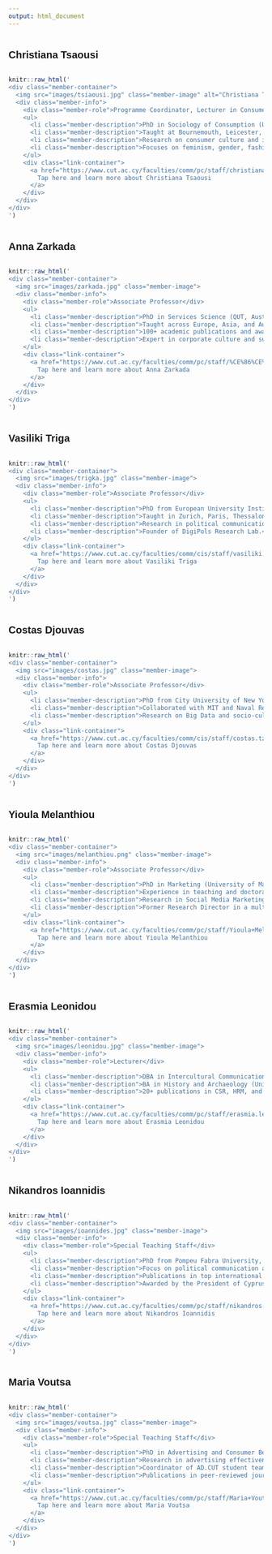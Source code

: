 ```yaml
---
output: html_document
---
```


<style>
  body { font-family: Arial, sans-serif; padding: 20px; display: flex; flex-direction: column; }
  .team-section { max-width: 900px; margin: auto; }
  .team-title { font-size: 30px; font-weight: bold; margin-bottom: 20px; }
  
  .member-container { 
    display: flex; 
    align-items: center; 
    margin-top: 20px; 
    border-bottom: 1px solid #ddd; 
    padding-bottom: 20px;
  }
  
  .member-image {
    width: 170px;
    height: 220px;
    border-radius: 0%;
    margin-right: 20px;
    object-fit: cover;
  }
  
  .member-info { flex: 1; }
  
  .member-name { 
    font-size: 16px; 
    font-weight: bold; 
    cursor: pointer; 
    color: #16537e; 
    text-decoration: underline; 
  }

  .member-role { font-size: 16px; color: gray; }
  
  .member-description { 
    font-size: 16px; 
    color: #333; 
    text-align: justify; 
    margin-left: -15px; 
  }
  
  .link-container { margin-top: 10px; }

  .menu {
    display: flex;
    flex-direction: column;
    align-items: flex-end;
    position: fixed;
    top: 50px;
    right: 20px;
    font-size: 18px;
    font-weight: bold;
  }

  .menu a {
    margin-bottom: 10px;
    text-decoration: none;
    color: #16537e;
    font-size: 16px;
  }

  .link-container a {
    font-size: 14px;
  }

  ul { padding-left: 20px; }
  
  
  h2 {
  font-size: 20px;  /* ή όσο μικρό θέλεις */
  }
</style>



## Christiana Tsaousi {#christiana}
```r
knitr::raw_html('
<div class="member-container">
  <img src="images/tsiaousi.jpg" class="member-image" alt="Christiana Tsaousi" />
  <div class="member-info">
    <div class="member-role">Programme Coordinator, Lecturer in Consumer Culture</div>
    <ul>
      <li class="member-description">PhD in Sociology of Consumption (University of Leicester).</li>
      <li class="member-description">Taught at Bournemouth, Leicester, Coventry, Royal Holloway.</li>
      <li class="member-description">Research on consumer culture and identity.</li>
      <li class="member-description">Focuses on feminism, gender, fashion, media.</li>
    </ul>
    <div class="link-container">
      <a href="https://www.cut.ac.cy/faculties/comm/pc/staff/christiana.tsaousi/?languageId=1" target="_blank" rel="noopener noreferrer">
        Tap here and learn more about Christiana Tsaousi
      </a>
    </div>
  </div>
</div>
')
```


## Anna Zarkada {#anna}

```r
knitr::raw_html('
<div class="member-container">
  <img src="images/zarkada.jpg" class="member-image">
  <div class="member-info">
    <div class="member-role">Associate Professor</div>
    <ul>
      <li class="member-description">PhD in Services Science (QUT, Australia).</li>
      <li class="member-description">Taught across Europe, Asia, and Australia.</li>
      <li class="member-description">100+ academic publications and awards.</li>
      <li class="member-description">Expert in corporate culture and sustainability.</li>
    </ul>
    <div class="link-container">
      <a href="https://www.cut.ac.cy/faculties/comm/pc/staff/%CE%86%CE%BD%CE%BD%CE%B1+%CE%96%CE%B1%CF%81%CE%BA%CE%AC%CE%B4%CE%B1/?languageId=1" target="_blank">
        Tap here and learn more about Anna Zarkada
      </a>
    </div>
  </div>
</div>
')
```

## Vasiliki Triga {#vasiliki}

```r
knitr::raw_html('
<div class="member-container">
  <img src="images/trigka.jpg" class="member-image">
  <div class="member-info">
    <div class="member-role">Associate Professor</div>
    <ul>
      <li class="member-description">PhD from European University Institute, Florence.</li>
      <li class="member-description">Taught in Zurich, Paris, Thessaloniki.</li>
      <li class="member-description">Research in political communication and referendums.</li>
      <li class="member-description">Founder of DigiPols Research Lab.</li>
    </ul>
    <div class="link-container">
      <a href="https://www.cut.ac.cy/faculties/comm/cis/staff/vasiliki.triga/?languageId=1" target="_blank">
        Tap here and learn more about Vasiliki Triga
      </a>
    </div>
  </div>
</div>
')
```

## Costas Djouvas {#costas}

```r
knitr::raw_html('
<div class="member-container">
  <img src="images/costas.jpg" class="member-image">
  <div class="member-info">
    <div class="member-role">Associate Professor</div>
    <ul>
      <li class="member-description">PhD from City University of New York, funded by NSF.</li>
      <li class="member-description">Collaborated with MIT and Naval Research Lab.</li>
      <li class="member-description">Research on Big Data and socio-cultural phenomena.</li>
    </ul>
    <div class="link-container">
      <a href="https://www.cut.ac.cy/faculties/comm/cis/staff/costas.tziouvas/?languageId=1#a" target="_blank">
        Tap here and learn more about Costas Djouvas
      </a>
    </div>
  </div>
</div>
')
```

## Yioula Melanthiou {#yioula}

```r
knitr::raw_html('
<div class="member-container">
  <img src="images/melanthiou.png" class="member-image">
  <div class="member-info">
    <div class="member-role">Associate Professor</div>
    <ul>
      <li class="member-description">PhD in Marketing (University of Manchester).</li>
      <li class="member-description">Experience in teaching and doctoral supervision.</li>
      <li class="member-description">Research in Social Media Marketing, Consumer Behaviour.</li>
      <li class="member-description">Former Research Director in a multinational company.</li>
    </ul>
    <div class="link-container">
      <a href="https://www.cut.ac.cy/faculties/comm/pc/staff/Yioula+Melanthiou/?languageId=1" target="_blank">
        Tap here and learn more about Yioula Melanthiou
      </a>
    </div>
  </div>
</div>
')
```

## Erasmia Leonidou {#erasmia}

```r
knitr::raw_html('
<div class="member-container">
  <img src="images/leonidou.jpg" class="member-image">
  <div class="member-info">
    <div class="member-role">Lecturer</div>
    <ul>
      <li class="member-description">DBA in Intercultural Communication.</li>
      <li class="member-description">BA in History and Archaeology (University of Cyprus).</li>
      <li class="member-description">20+ publications in CSR, HRM, and Marketing.</li>
    </ul>
    <div class="link-container">
      <a href="https://www.cut.ac.cy/faculties/comm/pc/staff/erasmia.leonidou/?languageId=1" target="_blank">
        Tap here and learn more about Erasmia Leonidou
      </a>
    </div>
  </div>
</div>
')
```

## Nikandros Ioannidis {#nikandros}

```r
knitr::raw_html('
<div class="member-container">
  <img src="images/ioannides.jpg" class="member-image">
  <div class="member-info">
    <div class="member-role">Special Teaching Staff</div>
    <ul>
      <li class="member-description">PhD from Pompeu Fabra University, Spain.</li>
      <li class="member-description">Focus on political communication and technology.</li>
      <li class="member-description">Publications in top international journals.</li>
      <li class="member-description">Awarded by the President of Cyprus for excellence.</li>
    </ul>
    <div class="link-container">
      <a href="https://www.cut.ac.cy/faculties/comm/pc/staff/nikandros.ioannidis/?languageId=1" target="_blank">
        Tap here and learn more about Nikandros Ioannidis
      </a>
    </div>
  </div>
</div>
')
```

## Maria Voutsa {#maria}

```r
knitr::raw_html('
<div class="member-container">
  <img src="images/voutsa.jpg" class="member-image">
  <div class="member-info">
    <div class="member-role">Special Teaching Staff</div>
    <ul>
      <li class="member-description">PhD in Advertising and Consumer Behavior (AUTH).</li>
      <li class="member-description">Research in advertising effectiveness, digital media.</li>
      <li class="member-description">Coordinator of AD.CUT student team.</li>
      <li class="member-description">Publications in peer-reviewed journals (JCB, IJIMA).</li>
    </ul>
    <div class="link-container">
      <a href="https://www.cut.ac.cy/faculties/comm/pc/staff/Maria+Voutsa/?languageId=1" target="_blank">
        Tap here and learn more about Maria Voutsa
      </a>
    </div>
  </div>
</div>
')
```




